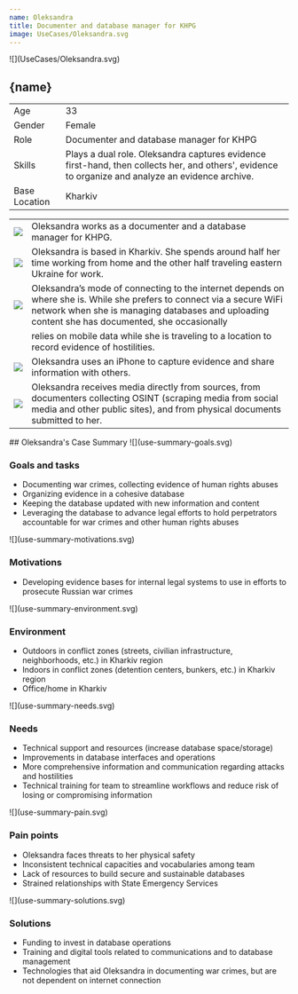 ```yaml
---
name: Oleksandra
title: Documenter and database manager for KHPG 
image: UseCases/Oleksandra.svg
---
```



<ProfileSection>
![](UseCases/Oleksandra.svg)

## **{name}**

|               |                                                                                                                                                   |
| --------------|-------------------------------------------------------------------------------------------------------------------------------------------------- |
| Age           | 33                                                                                                                                                |
| Gender        | Female                                                                                                                                            |
| Role          | Documenter and database manager for KHPG                                                                                                          |
| Skills        | Plays a dual role. Oleksandra captures evidence first-hand, then collects her, and others', evidence to organize and analyze an evidence archive. |
| Base Location | Kharkiv                                                                                                                                           |

|                    |                                                                                                                                                                                                                            |
| ------------------ | -------------------------------------------------------------------------------------------------------------------------------------------------------------------------------------------------------------------------- |
| ![](khpg.svg)    | Oleksandra works as a documenter and a database manager for KHPG.                                                                                                                                                          |
| ![](folder.svg)    | Oleksandra is based in Kharkiv. She spends around half her time working from home and the other half traveling eastern Ukraine for work.                                                                                   |
| ![](play.svg)      | Oleksandra’s mode of connecting to the internet depends on where she is. While she prefers to connect via a secure WiFi network when she is managing databases and uploading content she has documented, she occasionally  |
|                    | relies on mobile data while she is traveling to a location to record evidence of hostilities.                                                                                                                              |
| ![](hands.svg)     | Oleksandra uses an iPhone to capture evidence and share information with others.                                                                                                                                           |
| ![](website.svg)   | Oleksandra receives media directly from sources, from documenters collecting OSINT (scraping media from social media and other public sites), and from physical documents submitted to her.                                |


</ProfileSection>
<AchievementsSection>
    ## Oleksandra's Case Summary

<AchievementItem>
![](use-summary-goals.svg)

### Goals and tasks

- Documenting war crimes, collecting evidence of human rights abuses 
- Organizing evidence in a cohesive database
- Keeping the database updated with new information and content 
- Leveraging the database to advance legal efforts to hold perpetrators accountable for war crimes and other human rights abuses

</AchievementItem>
<AchievementItem>
![](use-summary-motivations.svg)

### Motivations

- Developing evidence bases for internal legal systems to use in efforts to prosecute Russian war crimes 

</AchievementItem>
<AchievementItem>
![](use-summary-environment.svg)

### Environment

- Outdoors in conflict zones (streets, civilian infrastructure, neighborhoods, etc.) in Kharkiv region
- Indoors in conflict zones (detention centers, bunkers, etc.) in Kharkiv region 
- Office/home in Kharkiv

</AchievementItem>
<AchievementItem>
![](use-summary-needs.svg)

### Needs

- Technical support and resources (increase database space/storage)
- Improvements in database interfaces and operations 
- More comprehensive information and communication regarding attacks and hostilities 
- Technical training for team to streamline workflows and reduce risk of losing or compromising information

</AchievementItem>
<AchievementItem>
![](use-summary-pain.svg)

### Pain points

- Oleksandra faces threats to her physical safety 
- Inconsistent technical capacities and vocabularies among team
- Lack of resources to build secure and sustainable databases 
- Strained relationships with State Emergency Services

</AchievementItem>
<AchievementItem>
![](use-summary-solutions.svg)

### Solutions

- Funding to invest in database operations
- Training and digital tools related to communications and to database management 
- Technologies that aid Oleksandra in documenting war crimes, but are not dependent on internet connection 


</AchievementItem>
</AchievementsSection>
